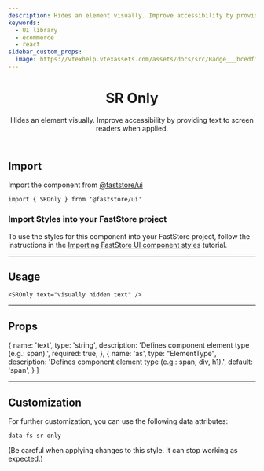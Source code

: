 ```yaml
---
description: Hides an element visually. Improve accessibility by providing text to screen readers when applied.
keywords:
  - UI library
  - ecommerce
  - react
sidebar_custom_props:
  image: https://vtexhelp.vtexassets.com/assets/docs/src/Badge___bcedffeb307527c1606be224a7fb5ac1.png
---
```



<header>

# SR Only

Hides an element visually. Improve accessibility by providing text to
screen readers when applied.

</header>

## Import

Import the component from [@faststore/ui](/../components)

```tsx
import { SROnly } from '@faststore/ui'
```

### Import Styles into your FastStore project

To use the styles for this component into your FastStore 
project, follow the instructions in the [Importing FastStore UI component styles](/docs/customizing/components#importing-faststore-ui-component-styles) tutorial.

---

## Usage

<OverviewSection>
  <SROnly text="visually hidden text" />
</OverviewSection>

```tsx
<SROnly text="visually hidden text" />
```

---

## Props

  {
    name: 'text',
    type: 'string',
    description:
      'Defines component element type (e.g.: span).',
    required: true,
  },
  {
    name: 'as',
    type: "ElementType",
    description: 'Defines component element type (e.g.: span, div, h1).',
    default: 'span',
  }
]

<PropsSection propsList={propsSROnly} />

---

## Customization

For further customization, you can use the following data attributes:

`data-fs-sr-only`

(Be careful when applying changes to this style. It can stop working as expected.)
